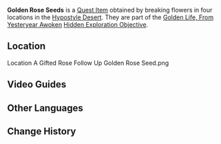 {{Item Infobox
|id           = 101987
|image        = Item Golden Rose Seeds.png
|type         = Quest Items
|description  = Compared to Sumeru Roses, Golden Roses are a unique species more suited to the deserts. To survive, it has had to protect itself with a shield of mud and stone, but in the right environment, it may yet recoup its original beauty.
|source1      = Found in the [[Hypostyle Desert]]
}}
'''Golden Rose Seeds''' is a [[Quest Item]] obtained by breaking flowers in four locations in the [[Hypostyle Desert]]. They are part of the [[Golden Life, From Yesteryear Awoken]] [[Hidden Exploration Objective]].

==Location==
<gallery>
Location A Gifted Rose Follow Up Golden Rose Seed.png
</gallery>

==Video Guides==
{{EVT
|video1   = https://youtu.be/K01o-1kT4F8
|caption1 = Golden Rose Seeds Location
|start    = 526
}}

==Other Languages==
{{Other Languages
|default_hidden = 1
|en      = Golden Rose Seeds
|zhs     = 金蔷薇种子
|zhs_rm  = Jīn Qiángwēi Zhǒngzi
|zht     = 金薔薇種子
|zht_rm  = Jīn Qiángwéi Zhǒngzǐ
|ja      = ゴールデンローズの種
|ja_rm   = Gooruden Roozu no Tane
|ko      = 황금 장미 씨앗
|ko_rm   = Hwanggeum Jangmi Ssiat
|es      = Semilla de rosa dorada
|fr      = Graines de rose dorée
|ru      = Семена золотой розы
|th      = เมล็ดพันธุ์ Golden Rose
|th_rm   = 
|vi      = Hạt Giống Tường Vi Vàng
|de      = Goldrosen-Samen
|id      = Benih Mawar Emas
|pt      = Semente de Rosa Dourada
|tr      = Altın Gül Tohumları
|it      = Semi di rosa dorata
}}

==Change History==
{{Change History|3.1}}